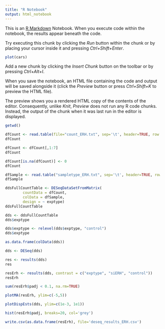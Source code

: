 ---
title: "R Notebook"
output: html_notebook
---

This is an [R Markdown](http://rmarkdown.rstudio.com) Notebook. When you execute code within the notebook, the results appear beneath the code. 

Try executing this chunk by clicking the *Run* button within the chunk or by placing your cursor inside it and pressing *Ctrl+Shift+Enter*. 

```{r}
plot(cars)
```

Add a new chunk by clicking the *Insert Chunk* button on the toolbar or by pressing *Ctrl+Alt+I*.

When you save the notebook, an HTML file containing the code and output will be saved alongside it (click the *Preview* button or press *Ctrl+Shift+K* to preview the HTML file).

The preview shows you a rendered HTML copy of the contents of the editor. Consequently, unlike *Knit*, *Preview* does not run any R code chunks. Instead, the output of the chunk when it was last run in the editor is displayed.
```{r}
getwd()
```
```{r}
dfCount <- read.table(file="count_ERH.txt", sep='\t', header=TRUE, row.names=1)
dfCount
```
```{r}
dfCount <- dfCount[,1:7]
dfCount
```
```{r}
dfCount[is.na(dfCount)] <- 0
dfCount
```


```{r}
dfSample <- read.table("sampletype_ERH.txt", sep='\t', header=TRUE, row.names=1)
dfSample
```
```{r}
ddsFullCountTable <- DESeqDataSetFromMatrix(
        countData = dfCount,
        colData = dfSample,
        design = ~ exptype)
ddsFullCountTable
```
```{r}
dds <- ddsFullCountTable
dds$exptype
```

```{r}
dds$exptype <- relevel(dds$exptype, "control")
dds$exptype
```

```{r}
as.data.frame(colData(dds))
```
```{r}
dds <- DESeq(dds)
```
```{r}
res <- results(dds)
res
```
```{r}
resErh <- results(dds, contrast = c("exptype", "siERH", "control"))
resErh
```
```{r}
sum(resErh$padj < 0.1, na.rm=TRUE)
```
```{r}
plotMA(resErh, ylim=c(-5,5))
```
```{r}
plotDispEsts(dds, ylim=c(1e-3, 1e1))
```
```{r}
hist(resErh$padj, breaks=20, col='grey')
```
```{r}
write.csv(as.data.frame(resErh), file='deseq_results_ERH.csv')
```

